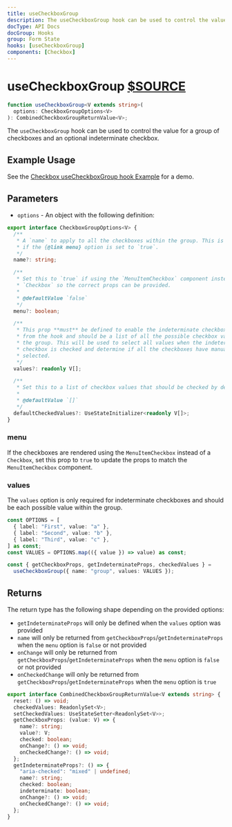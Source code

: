 ```yaml
---
title: useCheckboxGroup
description: The useCheckboxGroup hook can be used to control the value for a group of checkboxes and an optional indeterminate checkbox.
docType: API Docs
docGroup: Hooks
group: Form State
hooks: [useCheckboxGroup]
components: [Checkbox]
---
```


# useCheckboxGroup [$SOURCE](packages/core/src/form/useCheckboxGroup.ts)

```ts disableTransform
function useCheckboxGroup<V extends string>(
  options: CheckboxGroupOptions<V>
): CombinedCheckboxGroupReturnValue<V>;
```

The `useCheckboxGroup` hook can be used to control the value for a group of checkboxes
and an optional indeterminate checkbox.

## Example Usage

See the [Checkbox useCheckboxGroup hook Example](/components/checkbox#usecheckboxgroup-hook) for a demo.

## Parameters

- `options` - An object with the following definition:

```ts disableTransform
export interface CheckboxGroupOptions<V> {
  /**
   * A `name` to apply to all the checkboxes within the group. This is required
   * if the {@link menu} option is set to `true`.
   */
  name?: string;

  /**
   * Set this to `true` if using the `MenuItemCheckbox` component instead of the
   * `Checkbox` so the correct props can be provided.
   *
   * @defaultValue `false`
   */
  menu?: boolean;

  /**
   * This prop **must** be defined to enable the indeterminate checkbox feature
   * from the hook and should be a list of all the possible checkbox values in
   * the group. This will be used to select all values when the indeterminate
   * checkbox is checked and determine if all the checkboxes have manually be
   * selected.
   */
  values?: readonly V[];

  /**
   * Set this to a list of checkbox values that should be checked by default.
   *
   * @defaultValue `[]`
   */
  defaultCheckedValues?: UseStateInitializer<readonly V[]>;
}
```

### menu

If the checkboxes are rendered using the `MenuItemCheckbox` instead of a
`Checkbox`, set this prop to `true` to update the props to match the
`MenuItemCheckbox` component.

### values

The `values` option is only required for indeterminate checkboxes and should be each possible
value within the group.

```ts
const OPTIONS = [
  { label: "First", value: "a" },
  { label: "Second", value: "b" },
  { label: "Third", value: "c" },
] as const;
const VALUES = OPTIONS.map(({ value }) => value) as const;

const { getCheckboxProps, getIndeterminateProps, checkedValues } =
  useCheckboxGroup({ name: "group", values: VALUES });
```

## Returns

The return type has the following shape depending on the provided options:

- `getIndeterminateProps` will only be defined when the `values` option was provided
- `name` will only be returned from `getCheckboxProps`/`getIndeterminateProps`
  when the `menu` option is `false` or not provided
- `onChange` will only be returned from
  `getCheckboxProps`/`getIndeterminateProps` when the `menu` option is `false` or
  not provided
- `onCheckedChange` will only be returned from
  `getCheckboxProps`/`getIndeterminateProps` when the `menu` option is `true`

```ts disableTransform
export interface CombinedCheckboxGroupReturnValue<V extends string> {
  reset: () => void;
  checkedValues: ReadonlySet<V>;
  setCheckedValues: UseStateSetter<ReadonlySet<V>>;
  getCheckboxProps: (value: V) => {
    name?: string;
    value?: V;
    checked: boolean;
    onChange?: () => void;
    onCheckedChange?: () => void;
  };
  getIndeterminateProps?: () => {
    "aria-checked": "mixed" | undefined;
    name?: string;
    checked: boolean;
    indeterminate: boolean;
    onChange?: () => void;
    onCheckedChange?: () => void;
  };
}
```
